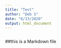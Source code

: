 ```yaml
---
title: "Test"
author: "Deb S"
date: "6/13/2020"
output: html_document
---
```


```r

```
##this is a Markdown file